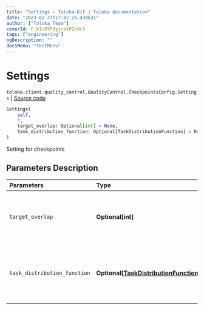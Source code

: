 ```yaml
---
title: "Settings — Toloka-Kit | Toloka documentation"
date: "2023-02-27T17:42:26.430631"
author: ["Toloka Team"]
coverId: F_bIcOYF9yjrxkPZrXc3
tags: ["engineering"]
ogDescription: ""
docsMenu: "tkitMenu"
---
```


# Settings
`toloka.client.quality_control.QualityControl.CheckpointsConfig.Settings` | [Source code](https://github.com/Toloka/toloka-kit/blob/v1.1.4/src/client/quality_control.py#L93)

```python
Settings(
    self,
    *,
    target_overlap: Optional[int] = None,
    task_distribution_function: Optional[TaskDistributionFunction] = None
)
```

Setting for checkpoints

## Parameters Description

| Parameters | Type | Description |
| :----------| :----| :-----------|
`target_overlap`|**Optional\[int\]**|<p>Overlap in tasks with majority opinion verification.</p>
`task_distribution_function`|**Optional\[[TaskDistributionFunction](/docs/toloka-kit/reference/toloka.client.task_distribution_function.TaskDistributionFunction)\]**|<p>Distribution of tasks with majority opinion verification.</p>